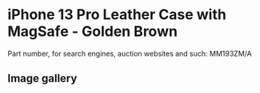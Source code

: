 
# iPhone 13 Pro Leather Case with MagSafe - Golden Brown

Part number, for search engines, auction websites and such: MM193ZM/A

## Image gallery

<div style={{ width: "768px" }}>
  <GalleryComponent
    images={[
      {
        original: "/everysource/MM193.png",
        thumbnail: "/everypreview/MM193.png",
      },
      {
        original: "/everysource/MM193_AV1.png",
        thumbnail: "/everypreview/MM193_AV1.png",
      },
      {
        original: "/everysource/MM193_AV2.png",
        thumbnail: "/everypreview/MM193_AV2.png",
      },
      {
        original: "/everysource/MM193_AV3.png",
        thumbnail: "/everypreview/MM193_AV3.png",
      },
      {
        original: "/everysource/MM193_AV4.png",
        thumbnail: "/everypreview/MM193_AV4.png",
      },
      {
        original: "/everysource/MM193_AV5.png",
        thumbnail: "/everypreview/MM193_AV5.png",
      },
      {
        original: "/everysource/MM193_AV6.png",
        thumbnail: "/everypreview/MM193_AV6.png",
      }
    ]}
  />
</div>